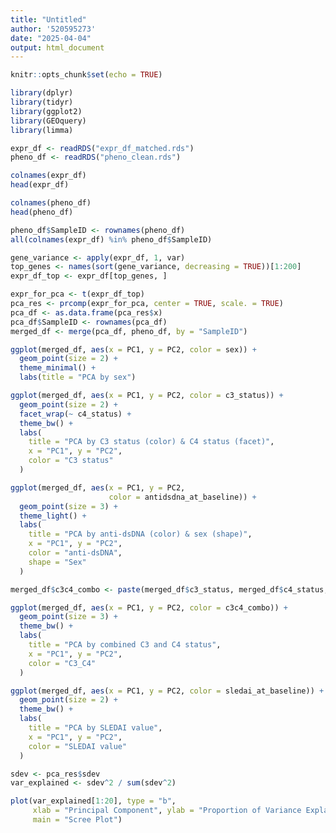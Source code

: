 ```yaml
---
title: "Untitled"
author: '520595273'
date: "2025-04-04"
output: html_document
---
```


```r
knitr::opts_chunk$set(echo = TRUE)
```

```r
library(dplyr)
library(tidyr)
library(ggplot2)
library(GEOquery)
library(limma)
```

```r
expr_df <- readRDS("expr_df_matched.rds")  
pheno_df <- readRDS("pheno_clean.rds")
```

```r
colnames(expr_df)
head(expr_df)
```

```r
colnames(pheno_df)
head(pheno_df)
```

```r
pheno_df$SampleID <- rownames(pheno_df)
all(colnames(expr_df) %in% pheno_df$SampleID)
```

```r
gene_variance <- apply(expr_df, 1, var)
top_genes <- names(sort(gene_variance, decreasing = TRUE))[1:200]
expr_df_top <- expr_df[top_genes, ]
```


```r
expr_for_pca <- t(expr_df_top)
pca_res <- prcomp(expr_for_pca, center = TRUE, scale. = TRUE)
pca_df <- as.data.frame(pca_res$x)
pca_df$SampleID <- rownames(pca_df)
merged_df <- merge(pca_df, pheno_df, by = "SampleID")
```

```r
ggplot(merged_df, aes(x = PC1, y = PC2, color = sex)) +
  geom_point(size = 2) +
  theme_minimal() +
  labs(title = "PCA by sex")
```

```r
ggplot(merged_df, aes(x = PC1, y = PC2, color = c3_status)) +
  geom_point(size = 2) +
  facet_wrap(~ c4_status) +  
  theme_bw() +
  labs(
    title = "PCA by C3 status (color) & C4 status (facet)",
    x = "PC1", y = "PC2",
    color = "C3 status"
  )
```

```r
ggplot(merged_df, aes(x = PC1, y = PC2, 
                      color = antidsdna_at_baseline)) +
  geom_point(size = 3) +
  theme_light() +
  labs(
    title = "PCA by anti-dsDNA (color) & sex (shape)",
    x = "PC1", y = "PC2",
    color = "anti-dsDNA",
    shape = "Sex"
  )
```

```r
merged_df$c3c4_combo <- paste(merged_df$c3_status, merged_df$c4_status, sep = "_")

ggplot(merged_df, aes(x = PC1, y = PC2, color = c3c4_combo)) +
  geom_point(size = 3) +
  theme_bw() +
  labs(
    title = "PCA by combined C3 and C4 status",
    x = "PC1", y = "PC2",
    color = "C3_C4"
  )
```

```r
ggplot(merged_df, aes(x = PC1, y = PC2, color = sledai_at_baseline)) +
  geom_point(size = 2) +
  theme_bw() +
  labs(
    title = "PCA by SLEDAI value",
    x = "PC1", y = "PC2",
    color = "SLEDAI value"
  )
```



```r
sdev <- pca_res$sdev
var_explained <- sdev^2 / sum(sdev^2)

plot(var_explained[1:20], type = "b", 
     xlab = "Principal Component", ylab = "Proportion of Variance Explained",
     main = "Scree Plot")

```

